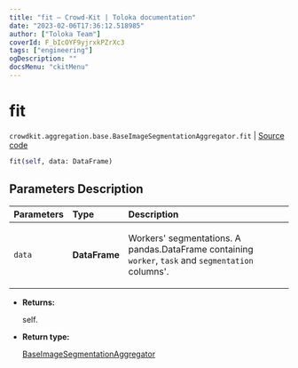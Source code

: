```yaml
---
title: "fit — Crowd-Kit | Toloka documentation"
date: "2023-02-06T17:36:12.518985"
author: ["Toloka Team"]
coverId: F_bIcOYF9yjrxkPZrXc3
tags: ["engineering"]
ogDescription: ""
docsMenu: "ckitMenu"
---
```


# fit
`crowdkit.aggregation.base.BaseImageSegmentationAggregator.fit` | [Source code](https://github.com/Toloka/crowd-kit/blob/v1.2.0/crowdkit/aggregation/base/__init__.py#L62)

```python
fit(self, data: DataFrame)
```

## Parameters Description

| Parameters | Type | Description |
| :----------| :----| :-----------|
`data`|**DataFrame**|<p>Workers&#x27; segmentations. A pandas.DataFrame containing `worker`, `task` and `segmentation` columns&#x27;.</p>

* **Returns:**

  self.

* **Return type:**

  [BaseImageSegmentationAggregator](/docs/crowd-kit/reference/crowdkit.aggregation.base.BaseImageSegmentationAggregator)
